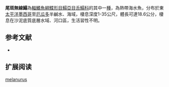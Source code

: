 {{Speciesbox
| name = 尾斑無線鰨
| image = 
| image_width = 250px
| image_caption = 
| status = LC
| status_system = IUCN3.1
| genus = Symphurus
| species = melanurus
| authority = [[Clark|Clark]], [[1936|1936]]
| synonyms = *''Symphurus seychellensis,Chabanaud, 1955''
}}

'''尾斑無線鰨'''為[[輻鰭魚綱|輻鰭魚綱]][[鰈形目|鰈形目]][[鰨亞目|鰨亞目]][[舌鰨科|舌鰨科]]的其中一[[種|種]]，為熱帶海水魚，分布於東[[太平洋|太平洋]][[墨西哥|墨西哥]]至[[厄瓜多|厄瓜多]]半鹹水、海域，棲息深度1-35公尺，體長可達18.6公分，棲息在沙泥底質底層水域、河口區，生活習性不明。
==参考文献==
*{{FishBase_species|genus=Symphurus |species=melanurus|year=2014|month=4}}

== 扩展阅读 ==
{{refbegin}}
{{wikispecies-inline|Symphurus melanurus|尾斑無線鰨}}
{{refend}}
{{Taxonbar|from=Q3758041}}

[[Category:無線鰨屬|melanurus]]


{{魚類小作品}}